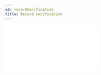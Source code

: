 ```yaml
---
id: recordVerification
title: Record verification
---
```



  <div style={{ position: "relative", paddingBottom: "56.25%", height: 0 }}>
    <iframe
      src={url}
      frameBorder={0}
      webkitallowfullscreen
      mozallowfullscreen
      allowFullScreen
      style={{
        position: "absolute",
        top: 0,
        left: 0,
        width: "100%",
        height: "100%",
      }}
    />
  </div>
);

This functionality allows an authorized user to verify specific details of a vital event record e.g. age, name etc. This can extend the utility of the Civil Registry for rights-based purposes:

Age verification: this functionality supports a set of defined users to verify the age of an individual by checking their details in the civil registration database. This can be used to verify the ages of individuals before a marriage ceremony takes place, thus preventing harmful child marriage practices.

## Configuration

Which users can use the age verification service.

What type of communication method you use for communication e.g. Facebook messenger, Telegram, SMS or USSD.

## User stories

As an authorised user, I want to authenticate / verify details of an individual and the vital event by checking the civil registration database, so that I can proceed with my responsibilities

As a **marriage official,** I want to be able to check the age of the bride and bridegroom, so that I can inform them whether the marriage can officially take place based on their age (18+ or not)

# Functionality

### Verify the age of an individual (currently in prototype)

Basic information about the individual is required to perform an age check. The current configuration requests the individual's first and last name, sex, district of birth and mother’s name. \*\*\*\*

Below is an example of how this functionality works

<Video url="https://www.loom.com/embed/21e90f505cf5423cb9b80d8426618c34"></Video>

## **_Coming Soon_**

User is able to to verify specific details of a vital event record by querying the OpenCRVS database.
